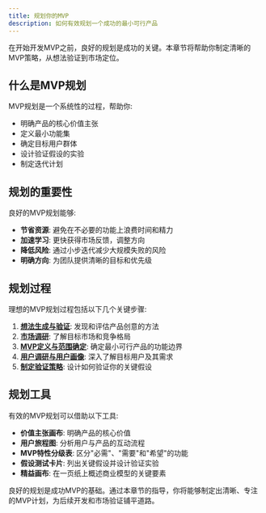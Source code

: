 ```yaml
---
title: 规划你的MVP
description: 如何有效规划一个成功的最小可行产品
---
```



在开始开发MVP之前，良好的规划是成功的关键。本章节将帮助你制定清晰的MVP策略，从想法验证到市场定位。

## 什么是MVP规划

MVP规划是一个系统性的过程，帮助你:

- 明确产品的核心价值主张
- 定义最小功能集
- 确定目标用户群体
- 设计验证假设的实验
- 制定迭代计划

## 规划的重要性

良好的MVP规划能够:

- **节省资源**: 避免在不必要的功能上浪费时间和精力
- **加速学习**: 更快获得市场反馈，调整方向
- **降低风险**: 通过小步迭代减少大规模失败的风险
- **明确方向**: 为团队提供清晰的目标和优先级

## 规划过程

理想的MVP规划过程包括以下几个关键步骤:

1. **[想法生成与验证](/docs/planning/idea-validation)**: 发现和评估产品创意的方法
2. **[市场调研](/docs/planning/market-research)**: 了解目标市场和竞争格局
3. **[MVP定义与范围确定](/docs/planning/mvp-definition)**: 确定最小可行产品的功能边界
4. **[用户调研与用户画像](/docs/planning/user-research)**: 深入了解目标用户及其需求
5. **[制定验证策略](/docs/planning/validation-strategy)**: 设计如何验证你的关键假设

## 规划工具

有效的MVP规划可以借助以下工具:

- **价值主张画布**: 明确产品的核心价值
- **用户旅程图**: 分析用户与产品的互动流程
- **MVP特性分级表**: 区分"必需"、"需要"和"希望"的功能
- **假设测试卡片**: 列出关键假设并设计验证实验
- **精益画布**: 在一页纸上概述商业模型的关键要素

良好的规划是成功MVP的基础。通过本章节的指导，你将能够制定出清晰、专注的MVP计划，为后续开发和市场验证铺平道路。 